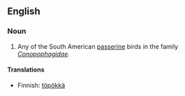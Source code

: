 {{wikipedia}}
==English==

===Noun===
{{en-noun}}

# {{birds}} Any of the South American [[passerine]] birds in the family ''[[Conopophagidae]]''.

====Translations====
{{top}}
*Finnish: [[töpökkä]]
{{bottom}}